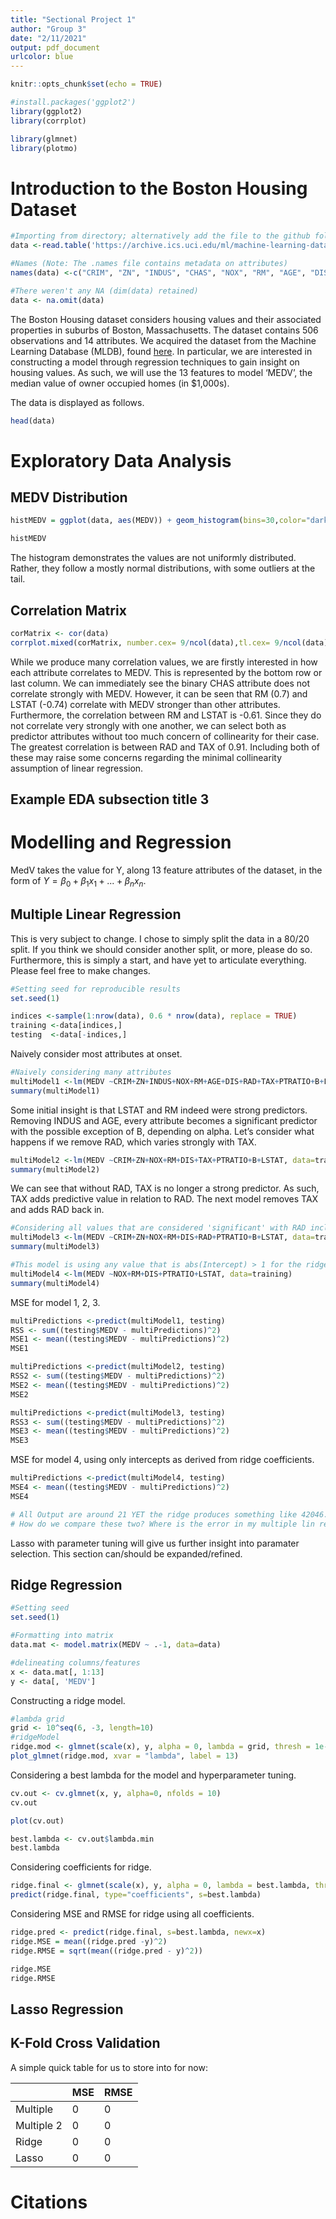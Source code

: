 ```yaml
---
title: "Sectional Project 1"
author: "Group 3"
date: "2/11/2021"
output: pdf_document
urlcolor: blue
---
```


```r
knitr::opts_chunk$set(echo = TRUE)

#install.packages('ggplot2')
library(ggplot2)
library(corrplot)

library(glmnet)
library(plotmo)

```

# Introduction to the Boston Housing Dataset


```r

#Importing from directory; alternatively add the file to the github folder and load.
data <-read.table('https://archive.ics.uci.edu/ml/machine-learning-databases/housing/housing.data')

#Names (Note: The .names file contains metadata on attributes)
names(data) <-c("CRIM", "ZN", "INDUS", "CHAS", "NOX", "RM", "AGE", "DIS","RAD","TAX","PTRATIO","B","LSTAT","MEDV")

#There weren't any NA (dim(data) retained)
data <- na.omit(data)

```


The Boston Housing dataset considers housing values and their associated properties in suburbs of Boston, Massachusetts. The dataset contains 506 observations and 14 attributes. We acquired the dataset from the Machine Learning Database (MLDB), found [here](https://archive.ics.uci.edu/ml/machine-learning-databases/housing/). In particular, we are interested in constructing a model through regression techniques to gain insight on housing values. As such, we will use the 13 features to model 'MEDV', the median value of owner occupied homes (in $1,000s). 

The data is displayed as follows.
```r
head(data)
```

# Exploratory Data Analysis


## MEDV Distribution

```r

histMEDV = ggplot(data, aes(MEDV)) + geom_histogram(bins=30,color="darkblue", fill="lightblue")+ ggtitle("Median Value Distribution") + theme(plot.title = element_text(hjust = 0.5, size = 17)) 

histMEDV
```

The histogram demonstrates the values are not uniformly distributed. Rather, they follow a mostly normal distributions, with some outliers at the tail.


## Correlation Matrix


```r

corMatrix <- cor(data)
corrplot.mixed(corMatrix, number.cex= 9/ncol(data),tl.cex= 9/ncol(data))


```

While we produce many correlation values, we are firstly interested in how each attribute correlates to MEDV. This is represented by the bottom row or last column. We can immediately see the binary CHAS attribute does not correlate strongly with MEDV. However, it can be seen that RM (0.7) and LSTAT (-0.74) correlate with MEDV stronger than other attributes. Furthermore, the correlation between RM and LSTAT is -0.61. Since they do not correlate very strongly with one another, we can select both as predictor attributes without too much concern of collinearity for their case. The greatest correlation is between RAD and TAX of 0.91. Including both of these may raise some concerns regarding the minimal collinearity assumption of linear regression.


## Example EDA subsection title 3


# Modelling and Regression

MedV takes the value for Y, along 13 feature attributes of the dataset, in the form of $Y = \beta_0+\beta_1x_1+...+\beta_nx_n$.


## Multiple Linear Regression


This is very subject to change. I chose to simply split the data in a 80/20 split. If you think we should consider another split, or more, please do so. Furthermore, this is simply a start, and have yet to articulate everything. Please feel free to make changes.
```r
#Setting seed for reproducible results
set.seed(1)

indices <-sample(1:nrow(data), 0.6 * nrow(data), replace = TRUE)
training <-data[indices,]
testing  <-data[-indices,]
```

Naively consider most attributes at onset.
```r
#Naively considering many attributes
multiModel1 <-lm(MEDV ~CRIM+ZN+INDUS+NOX+RM+AGE+DIS+RAD+TAX+PTRATIO+B+LSTAT, data=training)
summary(multiModel1)
```

Some initial insight is that LSTAT and RM indeed were strong predictors. Removing INDUS and AGE, every attribute becomes a significant predictor with the possible exception of B, depending on alpha. Let's consider what happens if we remove RAD, which varies strongly with TAX.

```r
multiModel2 <-lm(MEDV ~CRIM+ZN+NOX+RM+DIS+TAX+PTRATIO+B+LSTAT, data=training)
summary(multiModel2)
```

We can see that without RAD, TAX is no longer a strong predictor. As such, TAX adds predictive value in relation to RAD. The next model removes TAX and adds RAD back in.

```r
#Considering all values that are considered 'significant' with RAD included
multiModel3 <-lm(MEDV ~CRIM+ZN+NOX+RM+DIS+RAD+PTRATIO+B+LSTAT, data=training)
summary(multiModel3)
```

```r
#This model is using any value that is abs(Intercept) > 1 for the ridge
multiModel4 <-lm(MEDV ~NOX+RM+DIS+PTRATIO+LSTAT, data=training)
summary(multiModel4)
```

MSE for model 1, 2, 3.
```r
multiPredictions <-predict(multiModel1, testing)
RSS <- sum((testing$MEDV - multiPredictions)^2)
MSE1 <- mean((testing$MEDV - multiPredictions)^2)
MSE1

multiPredictions <-predict(multiModel2, testing)
RSS2 <- sum((testing$MEDV - multiPredictions)^2)
MSE2 <- mean((testing$MEDV - multiPredictions)^2)
MSE2

multiPredictions <-predict(multiModel3, testing)
RSS3 <- sum((testing$MEDV - multiPredictions)^2)
MSE3 <- mean((testing$MEDV - multiPredictions)^2)
MSE3
```

MSE for model 4, using only intercepts as derived from ridge coefficients.
```r
multiPredictions <-predict(multiModel4, testing)
MSE4 <- mean((testing$MEDV - multiPredictions)^2)
MSE4

# All Output are around 21 YET the ridge produces something like 42046. 
# How do we compare these two? Where is the error in my multiple lin regression?
```

Lasso with parameter tuning will give us further insight into paramater selection. This section can/should be expanded/refined.

## Ridge Regression

```r
#Setting seed
set.seed(1)

#Formatting into matrix
data.mat <- model.matrix(MEDV ~ .-1, data=data)

#delineating columns/features
x <- data.mat[, 1:13]
y <- data[, 'MEDV']

```

Constructing a ridge model.
```r
#lambda grid
grid <- 10^seq(6, -3, length=10)
#ridgeModel
ridge.mod <- glmnet(scale(x), y, alpha = 0, lambda = grid, thresh = 1e-2, standardize = TRUE)
plot_glmnet(ridge.mod, xvar = "lambda", label = 13)
```

Considering a best lambda for the model and hyperparameter tuning.
```r
cv.out <- cv.glmnet(x, y, alpha=0, nfolds = 10)
cv.out

plot(cv.out)

best.lambda <- cv.out$lambda.min
best.lambda
```

Considering coefficients for ridge.
```r

ridge.final <- glmnet(scale(x), y, alpha = 0, lambda = best.lambda, thresh=1e-2, standardsize = TRUE)
predict(ridge.final, type="coefficients", s=best.lambda)

```

Considering MSE and RMSE for ridge using all coefficients.
```r

ridge.pred <- predict(ridge.final, s=best.lambda, newx=x)
ridge.MSE = mean((ridge.pred -y)^2)
ridge.RMSE = sqrt(mean((ridge.pred - y)^2))

ridge.MSE
ridge.RMSE

```

## Lasso Regression

## K-Fold Cross Validation 

A simple quick table for us to store into for now:

|           | MSE | RMSE |
|-----------|-----|------|
| Multiple  | 0   | 0    |
| Multiple 2| 0   | 0    |
| Ridge     | 0   | 0    |
| Lasso     | 0   | 0    |



# Citations







